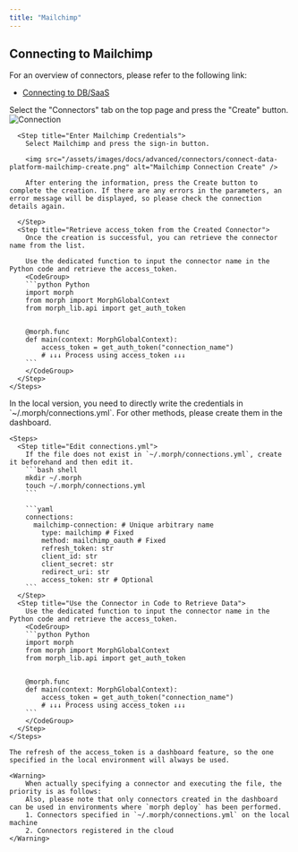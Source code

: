 ```yaml
---
title: "Mailchimp"
---
```


## Connecting to Mailchimp

For an overview of connectors, please refer to the following link:

- [Connecting to DB/SaaS](/docs/en/develop/guides/integration)

<Tabs>
  <Tab title="Dashboard">
    <Steps>
      <Step title="Create a Connector">
        Select the "Connectors" tab on the top page and press the "Create" button.
        <img src="/assets/images/docs/advanced/connectors/connect-data-platform-connection.png" alt="Connection" />
      </Step>

      <Step title="Enter Mailchimp Credentials">
        Select Mailchimp and press the sign-in button.

        <img src="/assets/images/docs/advanced/connectors/connect-data-platform-mailchimp-create.png" alt="Mailchimp Connection Create" />

        After entering the information, press the Create button to complete the creation. If there are any errors in the parameters, an error message will be displayed, so please check the connection details again.

      </Step>
      <Step title="Retrieve access_token from the Created Connector">
        Once the creation is successful, you can retrieve the connector name from the list.

        Use the dedicated function to input the connector name in the Python code and retrieve the access_token.
        <CodeGroup>
        ```python Python
        import morph
        from morph import MorphGlobalContext
        from morph_lib.api import get_auth_token


        @morph.func
        def main(context: MorphGlobalContext):
            access_token = get_auth_token("connection_name")
            # ↓↓↓ Process using access_token ↓↓↓
        ```
        </CodeGroup>
      </Step>
    </Steps>

  </Tab>
  <Tab title="Local Version">
    <Info>In the local version, you need to directly write the credentials in `~/.morph/connections.yml`. For other methods, please create them in the dashboard.</Info>

    <Steps>
      <Step title="Edit connections.yml">
        If the file does not exist in `~/.morph/connections.yml`, create it beforehand and then edit it.
        ```bash shell
        mkdir ~/.morph
        touch ~/.morph/connections.yml
        ```

        ```yaml
        connections:
          mailchimp-connection: # Unique arbitrary name
            type: mailchimp # Fixed
            method: mailchimp_oauth # Fixed
            refresh_token: str
            client_id: str
            client_secret: str
            redirect_uri: str
            access_token: str # Optional
        ```
      </Step>
      <Step title="Use the Connector in Code to Retrieve Data">
        Use the dedicated function to input the connector name in the Python code and retrieve the access_token.
        <CodeGroup>
        ```python Python
        import morph
        from morph import MorphGlobalContext
        from morph_lib.api import get_auth_token


        @morph.func
        def main(context: MorphGlobalContext):
            access_token = get_auth_token("connection_name")
            # ↓↓↓ Process using access_token ↓↓↓
        ```
        </CodeGroup>
      </Step>
    </Steps>

    The refresh of the access_token is a dashboard feature, so the one specified in the local environment will always be used.

    <Warning>
        When actually specifying a connector and executing the file, the priority is as follows:
        Also, please note that only connectors created in the dashboard can be used in environments where `morph deploy` has been performed.
        1. Connectors specified in `~/.morph/connections.yml` on the local machine
        2. Connectors registered in the cloud
    </Warning>

  </Tab>
</Tabs>

